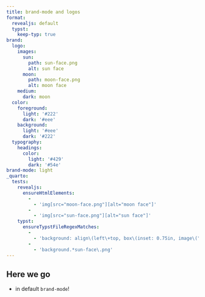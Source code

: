 ```yaml
---
title: brand-mode and logos
format:
  revealjs: default
  typst:
    keep-typ: true
brand:
  logo:
    images:
      sun:
        path: sun-face.png
        alt: sun face
      moon:
        path: moon-face.png
        alt: moon face
    medium:
      dark: moon
  color:
    foreground: 
      light: '#222'
      dark: '#eee'
    background:
      light: '#eee'
      dark: '#222'
  typography:
    headings:
      color:
        light: '#429'
        dark: '#54e'
brand-mode: light
_quarto:
  tests:
    revealjs:
      ensureHtmlElements:
        -
          - 'img[src="moon-face.png"][alt="moon face"]'
        -
          - 'img[src="sun-face.png"][alt="sun face"]'
    typst:
      ensureTypstFileRegexMatches:
        -
          - 'background: align\(left\+top, box\(inset: 0.75in, image\("moon-face\.png", width: 1\.5in, alt: "moon face"\)\)'
        -
          - 'background.*sun-face\.png'
---
```


## Here we go

- in default `brand-mode`!
